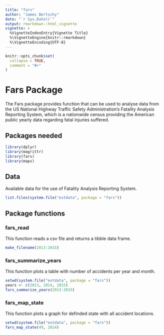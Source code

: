 ---
title: "fars"
author: "James Bertschy"
date: "`r Sys.Date()`"
output: rmarkdown::html_vignette
vignette: >
  %VignetteIndexEntry{Vignette Title}
  %\VignetteEngine{knitr::rmarkdown}
  %\VignetteEncoding{UTF-8}
---

```{r setup, include = FALSE}
knitr::opts_chunk$set(
  collapse = TRUE,
  comment = "#>"
)
```


# Fars Package

The Fars package provides function that can be used to analyse data from  the US National Highway Traffic Safety Administration's Fatality Analysis Reporting System, which is a nationwide census providing the American public yearly data regarding fatal injuries suffered. 

## Packages needed

```{r}
library(dplyr)
library(magrittr)
library(fars)
library(maps)

```


## Data

Available data for the use of Fatality Analysis Reporting System. 

```{r}
list.files(system.file("extdata", package = "fars"))

```

## Package functions

### fars_read

This function reads a csv file and returns a tibble data frame.


```{r}

make_filename(2013:2015)

```



### fars_summarize_years

This function plots a table with number of accidents per year and month.


```{r}
setwd(system.file("extdata", package = "fars"))
years <- c(2013, 2014, 2015)
fars_summarize_years(2013:2015)

```



### fars_map_state

This function plots a graph for definded state with all accident locations.


```{r}
setwd(system.file("extdata", package = "fars"))
fars_map_state(49, 2014)

```
